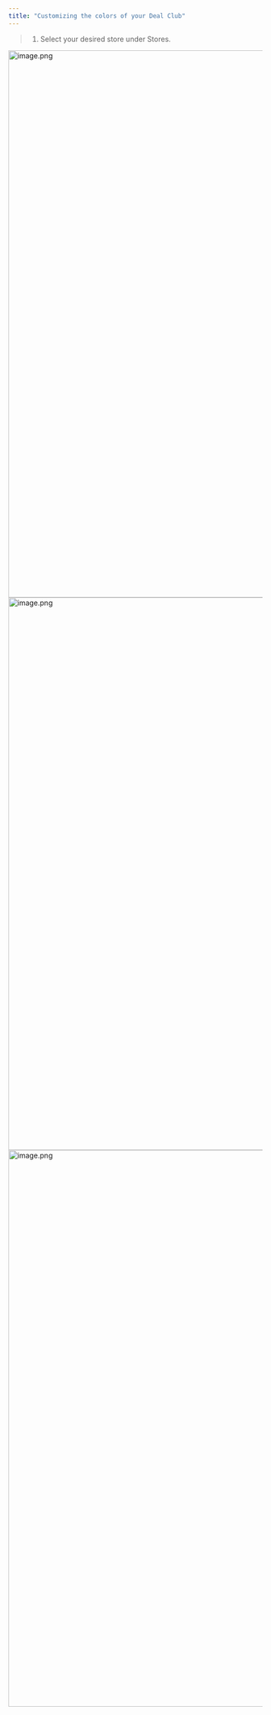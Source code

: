 ```yaml
---
title: "Customizing the colors of your Deal Club"
---
```



> 1. Select your desired store under Stores.

<Steps>
  <Step title="Select your desired store under Stores.">
    <img
      src="https://mintcdn.com/tagadapay/MAAamJh2LQv3OeUe/assets/knowledge-center/deal-club/image-697e2053.png?fit=max&auto=format&n=MAAamJh2LQv3OeUe&q=85&s=4001fc3c0a4a27079fdad2bd7f326f3c"
      alt="image.png"
      data-og-width="1919"
      width="1919"
      data-og-height="1082"
      height="1082"
      data-path="assets/knowledge-center/deal-club/image-697e2053.png"
      data-optimize="true"
      data-opv="2"
      srcset="https://mintcdn.com/tagadapay/MAAamJh2LQv3OeUe/assets/knowledge-center/deal-club/image-697e2053.png?w=280&fit=max&auto=format&n=MAAamJh2LQv3OeUe&q=85&s=80dea983bd40b3e05bae6b7141bc4e35 280w, https://mintcdn.com/tagadapay/MAAamJh2LQv3OeUe/assets/knowledge-center/deal-club/image-697e2053.png?w=560&fit=max&auto=format&n=MAAamJh2LQv3OeUe&q=85&s=7c056180411000287d744b460091bffa 560w, https://mintcdn.com/tagadapay/MAAamJh2LQv3OeUe/assets/knowledge-center/deal-club/image-697e2053.png?w=840&fit=max&auto=format&n=MAAamJh2LQv3OeUe&q=85&s=c2eca4a01de88b53074adcb9a8731744 840w, https://mintcdn.com/tagadapay/MAAamJh2LQv3OeUe/assets/knowledge-center/deal-club/image-697e2053.png?w=1100&fit=max&auto=format&n=MAAamJh2LQv3OeUe&q=85&s=95b7bf0a49bb09ce1f27353ca561cbae 1100w, https://mintcdn.com/tagadapay/MAAamJh2LQv3OeUe/assets/knowledge-center/deal-club/image-697e2053.png?w=1650&fit=max&auto=format&n=MAAamJh2LQv3OeUe&q=85&s=c63c5b069059cbae0ff322fa847df859 1650w, https://mintcdn.com/tagadapay/MAAamJh2LQv3OeUe/assets/knowledge-center/deal-club/image-697e2053.png?w=2500&fit=max&auto=format&n=MAAamJh2LQv3OeUe&q=85&s=5f7a276735e0cfb03983cd540713bec9 2500w"
    />
  </Step>
  <Step title="Select the Deal Club tab in the menu. Click on Theme tab.">
    <img
      src="https://mintcdn.com/tagadapay/MAAamJh2LQv3OeUe/assets/knowledge-center/deal-club/image-b1c1a7d8.png?fit=max&auto=format&n=MAAamJh2LQv3OeUe&q=85&s=d9ec98ec8cee345055cd9670fe5e5996"
      alt="image.png"
      data-og-width="1919"
      width="1919"
      data-og-height="1093"
      height="1093"
      data-path="assets/knowledge-center/deal-club/image-b1c1a7d8.png"
      data-optimize="true"
      data-opv="2"
      srcset="https://mintcdn.com/tagadapay/MAAamJh2LQv3OeUe/assets/knowledge-center/deal-club/image-b1c1a7d8.png?w=280&fit=max&auto=format&n=MAAamJh2LQv3OeUe&q=85&s=1a7b65b3faf9898d051afbfbcd1a5438 280w, https://mintcdn.com/tagadapay/MAAamJh2LQv3OeUe/assets/knowledge-center/deal-club/image-b1c1a7d8.png?w=560&fit=max&auto=format&n=MAAamJh2LQv3OeUe&q=85&s=b456484bef6703f582e069e24f2cd368 560w, https://mintcdn.com/tagadapay/MAAamJh2LQv3OeUe/assets/knowledge-center/deal-club/image-b1c1a7d8.png?w=840&fit=max&auto=format&n=MAAamJh2LQv3OeUe&q=85&s=80e1f2f61349b8a5cdfd8e9f6f7a0116 840w, https://mintcdn.com/tagadapay/MAAamJh2LQv3OeUe/assets/knowledge-center/deal-club/image-b1c1a7d8.png?w=1100&fit=max&auto=format&n=MAAamJh2LQv3OeUe&q=85&s=a702c3db245a15316b1b3f8277cfd693 1100w, https://mintcdn.com/tagadapay/MAAamJh2LQv3OeUe/assets/knowledge-center/deal-club/image-b1c1a7d8.png?w=1650&fit=max&auto=format&n=MAAamJh2LQv3OeUe&q=85&s=161884a4a1b1b0eeef50f1d1816a228c 1650w, https://mintcdn.com/tagadapay/MAAamJh2LQv3OeUe/assets/knowledge-center/deal-club/image-b1c1a7d8.png?w=2500&fit=max&auto=format&n=MAAamJh2LQv3OeUe&q=85&s=2daa5b822813552b592aeb6f882daa37 2500w"
    />
  </Step>
  <Step title="You can change the Primary Color and Secondary Color by clicking on the color selector on the right side. Once you are done, click on Save Changes.">
    <img
      src="https://mintcdn.com/tagadapay/MAAamJh2LQv3OeUe/assets/knowledge-center/deal-club/image-1-a0a614f8.png?fit=max&auto=format&n=MAAamJh2LQv3OeUe&q=85&s=1b2b764a08f9f25a9ea91aa7d1298e34"
      alt="image.png"
      data-og-width="1919"
      width="1919"
      data-og-height="1101"
      height="1101"
      data-path="assets/knowledge-center/deal-club/image-1-a0a614f8.png"
      data-optimize="true"
      data-opv="2"
      srcset="https://mintcdn.com/tagadapay/MAAamJh2LQv3OeUe/assets/knowledge-center/deal-club/image-1-a0a614f8.png?w=280&fit=max&auto=format&n=MAAamJh2LQv3OeUe&q=85&s=1f1e8f7d6f6cbaed3d59df6ae3acfda4 280w, https://mintcdn.com/tagadapay/MAAamJh2LQv3OeUe/assets/knowledge-center/deal-club/image-1-a0a614f8.png?w=560&fit=max&auto=format&n=MAAamJh2LQv3OeUe&q=85&s=6a57ef1636eec903c443502ca027e072 560w, https://mintcdn.com/tagadapay/MAAamJh2LQv3OeUe/assets/knowledge-center/deal-club/image-1-a0a614f8.png?w=840&fit=max&auto=format&n=MAAamJh2LQv3OeUe&q=85&s=d0d438ae5dd38c4a2223f220fccda825 840w, https://mintcdn.com/tagadapay/MAAamJh2LQv3OeUe/assets/knowledge-center/deal-club/image-1-a0a614f8.png?w=1100&fit=max&auto=format&n=MAAamJh2LQv3OeUe&q=85&s=7019ad3aafcd4736f6e03ad6c1630205 1100w, https://mintcdn.com/tagadapay/MAAamJh2LQv3OeUe/assets/knowledge-center/deal-club/image-1-a0a614f8.png?w=1650&fit=max&auto=format&n=MAAamJh2LQv3OeUe&q=85&s=fd447f3c7da72c4c4ebc591948ec4d1c 1650w, https://mintcdn.com/tagadapay/MAAamJh2LQv3OeUe/assets/knowledge-center/deal-club/image-1-a0a614f8.png?w=2500&fit=max&auto=format&n=MAAamJh2LQv3OeUe&q=85&s=7e1f052f966230a2e63524d682ea3dca 2500w"
    />
  </Step>
</Steps>